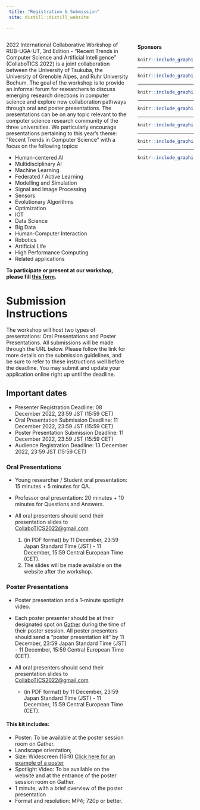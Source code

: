 ```yaml
---
 title: "Registration & Submission"
 site: distill::distill_website
 
---
```



<div style="width: 30%; float: right;">

#### Sponsors

<a href = "https://www.tsukuba.ac.jp/en/">

```r
knitr::include_graphics("imgs/ut2.png")
```

</a>

-----

<a href = "https://www.univ-grenoble-alpes.fr/english/">

```r
knitr::include_graphics("imgs/uga2.png")
```
</a>

-----

<a href = "https://www.ruhr-uni-bochum.de/en">

```r
knitr::include_graphics("imgs/rub.png")
```

</a>

-----

<a href = "https://www.cnrs.fr/en">

```r
knitr::include_graphics("imgs/cnrs.png")
```

</a>

-----

<a href = "https://www.univ-grenoble-alpes.fr/english/">

```r
knitr::include_graphics("imgs/region.png")
```

</a>

-----

<a href = "https://air.tsukuba.ac.jp/en/">

```r
knitr::include_graphics("imgs/c_air.png")
```

</a>

-----

<a href = "https://www.grenoble-inp.fr/en">

```r
knitr::include_graphics("imgs/Grenoble_INP.png")
```

</a>


</div>


 <div style="width: 65%; float: left;">

2022 International Collaborative Workshop of RUB-UGA-UT, 3rd Edition - "Recent Trends in Computer Science and Artificial Intelligence" (CollaboTICS 2022) is a joint collaboration between the University of Tsukuba, the University of Grenoble Alpes, and Ruhr University Bochum. The goal of the workshop is to provide an informal forum for researchers to discuss emerging research directions in computer science and explore new collaboration pathways through oral and poster presentations. The presentations can be on any topic relevant to the computer science research community of the three universities. We particularly encourage presentations pertaining to this year's theme: "Recent Trends in Computer Science" with a focus on the following topics:

  - Human-centered AI
  - Multidisciplinary AI
  - Machine Learning
  - Federated / Active Learning
  - Modelling and Simulation
  - Signal and Image Processing
  - Sensors
  - Evolutionary Algorithms
  - Optimization
  - IOT
  - Data Science
  - Big Data
  - Human-Computer Interaction
  - Robotics
  - Artificial Life
  - High Performance Computing
  - Related applications



**To participate or present at our workshop, please fill [this form](https://forms.gle/rcR6Ybo5n6sdC1yL9).**

<!-- We are sorry to announce that we are no longer accepting new presentations. -->

# Submission Instructions

The workshop will host two types of presentations: Oral Presentations and Poster Presentations. All submissions will be made through the URL below. Please follow the link for more details on the submission guidelines, and be sure to refer to these instructions well before the deadline. You may submit and update your application online right up until the deadline.

## Important dates

- Presenter Registration Deadline: 08 December 2022, 23:59 JST (15:59 CET)
- Oral Presentation Submission Deadline: 11 December 2022, 23:59 JST (15:59 CET)
- Poster Presentation Submission Deadline: 11 December 2022, 23:59 JST (15:59 CET)
- Audience Registration Deadline: 13 December 2022, 23:59 JST (15:59 CET)

### Oral Presentations

  -  Young researcher / Student oral presentation: 15 minutes + 5 minutes for QA.
  -  Professor oral presentation: 20 minutes + 10 minutes for Questions and Answers.

  - All oral presenters should send their presentation slides to <CollaboTICS2022@gmail.com>
      1. (in PDF format) by 11 December, 23:59 Japan Standard Time (JST) - 11 December, 15:59 Central European Time (CET).
      2. The slides will be made available on the website after the workshop.

### Poster Presentations

  - Poster presentation and a 1-minute spotlight video.
  - Each poster presenter should be at their designated spot on [Gather](https://gather.town/) during the time of their poster session. All poster presenters should send a "poster presentation kit" by 11 December, 23:59 Japan Standard Time (JST) - 11 December, 15:59 Central European Time (CET).

  - All oral presenters should send their presentation slides to <CollaboTICS2022@gmail.com>
    - (in PDF format) by 11 December, 23:59 Japan Standard Time (JST) - 11 December, 15:59 Central European Time (CET).


#### This kit includes:

  - Poster: To be available at the poster session room on Gather.
  - Landscape orientation;
  - Size: Widescreen (16:9) [Click here for an example of a poster](https://drive.google.com/file/d/1uO2CIA6ypEXUsjyD2baO9UW65oNPbdVz/view?usp=sharing)
  - Spotlight Video: To be available on the website and at the entrance of the poster session room on Gather.
  - 1 minute, with a brief overview of the poster presentation
  - Format and resolution: MP4; 720p or better.

<!-- #### Using Gather -->

<!-- [Click here](https://gather.town/invite?token=KQz_tOL_HoATchjTau33qxs7irtEM4N6) for an example room where prospective participants of the workshop can enter and explore the platform prior the event. -->



</div>
